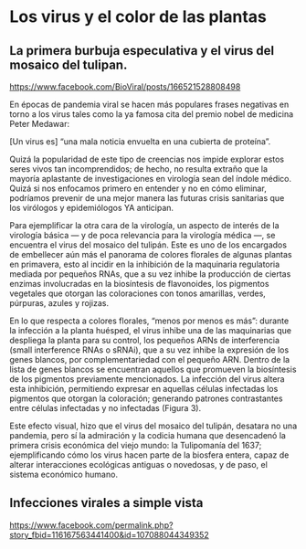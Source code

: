 # Los virus y el color de las plantas{#ID1}

## La primera burbuja especulativa y el virus del mosaico del tulipan. 

<https://www.facebook.com/BioViral/posts/166521528808498> 

En épocas de pandemia viral se hacen más populares frases negativas en torno a los virus tales como la ya famosa cita del premio nobel de medicina Peter Medawar:

[Un virus es] “una mala noticia envuelta en una cubierta de proteína”.


Quizá la popularidad de este tipo de creencias nos impide explorar estos seres vivos tan incomprendidos; de hecho, no resulta extraño que la mayoría aplastante de investigaciones en virología sean del índole médico. Quizá si nos enfocamos primero en entender y no en cómo eliminar, podríamos prevenir de una mejor manera las futuras crisis sanitarias que los virólogos y epidemiólogos YA anticipan.

Para ejemplificar la otra cara de la virología, un aspecto de interés de la virología básica — y de poca relevancia para la virología médica —, se encuentra el virus del mosaico del tulipán. Este es uno de los encargados de embellecer aún más el panorama de colores florales de algunas plantas en primavera, esto al incidir en la inhibición de la maquinaria regulatoria mediada por pequeños RNAs, que a su vez inhibe la producción de ciertas enzimas involucradas en la biosíntesis de flavonoides, los pigmentos vegetales que otorgan las coloraciones con tonos amarillas, verdes, púrpuras, azules y rojizas. 

En lo que respecta a colores florales, "menos por menos es más": durante la infección a la planta huésped, el virus inhibe una de las maquinarias que despliega la planta para su control, los pequeños ARNs de interferencia (small interference RNAs o sRNAi), que a su vez inhibe la expresión de los genes blancos, por complementariedad con el pequeño ARN. Dentro de la lista de genes blancos se encuentran aquellos que  promueven la biosíntesis de los pigmentos previamente mencionados. La infección del virus altera esta inhibición, permitiendo expresar en aquellas células infectadas los pigmentos que otorgan la coloración; generando patrones contrastantes entre células infectadas y no infectadas (Figura 3).

Este efecto visual, hizo que el virus del mosaico del tulipán, desatara no una pandemia, pero sí la admiración y la codicia humana que desencadenó la primera crisis económica del viejo mundo: la Tulipomanía del 1637; ejemplificando cómo los virus hacen parte de la biosfera entera, capaz de alterar interacciones ecológicas antiguas o novedosas, y de paso, el sistema económico humano.

## Infecciones virales a simple vista

<https://www.facebook.com/permalink.php?story_fbid=116167563441400&id=107088044349352>